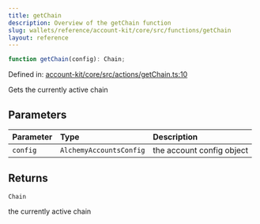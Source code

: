 ```yaml
---
title: getChain
description: Overview of the getChain function
slug: wallets/reference/account-kit/core/src/functions/getChain
layout: reference
---
```


```ts
function getChain(config): Chain;
```

Defined in: [account-kit/core/src/actions/getChain.ts:10](https://github.com/alchemyplatform/aa-sdk/blob/923a52171f7246172caf350853843e6680197da9/account-kit/core/src/actions/getChain.ts#L10)

Gets the currently active chain

## Parameters

| Parameter | Type                    | Description               |
| :-------- | :---------------------- | :------------------------ |
| `config`  | `AlchemyAccountsConfig` | the account config object |

## Returns

`Chain`

the currently active chain
